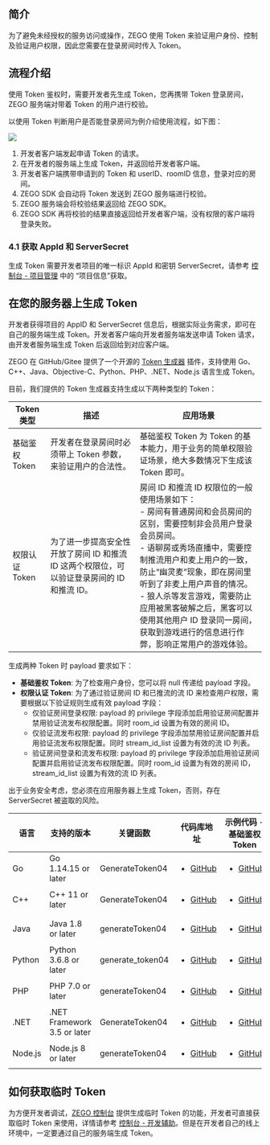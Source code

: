 
## 简介

为了避免未经授权的服务访问或操作，ZEGO 使用 Token 来验证用户身份、控制及验证用户权限，因此您需要在登录房间时传入 Token。

## 流程介绍

使用 Token 鉴权时，需要开发者先生成 Token，您再携带 Token 登录房间，ZEGO 服务端对带着 Token 的用户进行校验。

以使用 Token 判断用户是否能登录房间为例介绍使用流程，如下图：

<Frame width="512" height="auto" caption="">
  <img src="https://storage.zego.im/sdk-doc/Pics/QuickStart/token_uml.png" />
</Frame>

1. 开发者客户端发起申请 Token 的请求。
2. 在开发者的服务端上生成 Token，并返回给开发者客户端。
3. 开发者客户端携带申请到的 Token 和 userID、roomID 信息，登录对应的房间。
4. ZEGO SDK 会自动将 Token 发送到 ZEGO 服务端进行校验。
5. ZEGO 服务端会将校验结果返回给 ZEGO SDK。
6. ZEGO SDK 再将校验的结果直接返回给开发者客户端，没有权限的客户端将登录失败。

### 4.1 获取 AppId 和 ServerSecret

生成 Token 需要开发者项目的唯一标识 AppId 和密钥 ServerSecret，请参考 [控制台 - 项目管理](https://console.zegocloud.com) 中的 “项目信息”获取。


## 在您的服务器上生成 Token

开发者获得项目的 AppID 和 ServerSecret 信息后，根据实际业务需求，即可在自己的服务端生成 Token。开发者客户端向开发者服务端发送申请 Token 请求，由开发者服务端生成 Token 后返回给到对应客户端。

ZEGO 在 GitHub/Gitee 提供了一个开源的 [Token 生成器](https://github.com/ZEGOCLOUD/zego_server_assistant) 插件，支持使用 Go、C++、Java、Objective-C、Python、PHP、.NET、Node.js 语言生成 Token。

目前，我们提供的 Token 生成器支持生成以下两种类型的 Token：

| Token 类型       | 描述                                                                                        | 应用场景                                                                                                                                                                                                                                                                                                                                                                                  |
| -------------- | ------------------------------------------------------------------------------------------- | ----------------------------------------------------------------------------------------------------------------------------------------------------------------------------------------------------------------------------------------------------------------------------------------------------------------------------------------------------------------------------------------- |
| 基础鉴权 Token | 开发者在登录房间时必须带上 Token 参数，来验证用户的合法性。                                 | 基础鉴权 Token 为 Token 的基本能力，用于业务的简单权限验证场景，绝大多数情况下生成该 Token 即可。                                                                                                                                                                                                                                                                                         |
| 权限认证 Token | 为了进一步提高安全性开放了房间 ID 和推流 ID 这两个权限位，可以验证登录房间的 ID 和推流 ID。 | 房间 ID 和推流 ID 权限位的一般使用场景如下：<br/>- 房间有普通房间和会员房间的区别，需要控制非会员用户登录会员房间。<br/>- 语聊房或秀场直播中，需要控制推流用户和麦上用户的一致，防止“幽灵麦”现象，即在房间里听到了非麦上用户声音的情况。<br/>- 狼人杀等发言游戏，需要防止应用被黑客破解之后，黑客可以使用其他用户 ID 登录同一房间，获取到游戏进行的信息进行作弊，影响正常用户的游戏体验。 |

生成两种 Token 时 payload 要求如下：

- **基础鉴权 Token**: 为了检查用户身份，您可以将 null 传递给 payload 字段。
- **权限认证 Token**: 为了通过验证房间 ID 和已推流的流 ID 来检查用户权限，需要根据以下验证规则生成有效 payload 字段：
  - 仅验证房间登录权限: payload 的 privilege 字段添加启用验证房间配置并禁用验证流发布权限配置。同时 room_id 设置为有效的房间 ID。
  - 仅验证流发布权限: payload 的 privilege 字段添加禁用验证房间配置并启用验证流发布权限配置。同时 stream_id_list 设置为有效的流 ID 列表。
  - 验证房间登录和流发布权限: payload 的 privilege 字段添加启用验证房间配置并启用验证流发布权限配置。同时 room_id 设置为有效的房间 ID，stream_id_list 设置为有效的流 ID 列表。


<Warning title="警告">
出于业务安全考虑，您必须在应用服务器上生成 Token，否则，存在 ServerSecret 被盗取的风险。
</Warning>

| 语言    | 支持的版本                  | 关键函数         | 代码库地址                                                                                                                                 | 示例代码 - 基础鉴权 Token                                                                                                                                                                          | 示例代码 - 权限认证 Token                                                                                                                                                                                |
| ------- | --------------------------- | ---------------- | ------------------------------------------------------------------------------------------------------------------------------------------ | -------------------------------------------------------------------------------------------------------------------------------------------------------------------------------------------------- | -------------------------------------------------------------------------------------------------------------------------------------------------------------------------------------------------------- |
| Go      | Go 1.14.15 or later         | GenerateToken04  | <ul><li><a target="_blank" href="https://github.com/ZEGOCLOUD/zego_server_assistant/blob/master/token/go/src/token04">GitHub</a></li></ul> | <ul><li><a target="_blank" href="https://github.com/ZEGOCLOUD/zego_server_assistant/blob/master/token/go/sample/sample-base.go">GitHub</a></li></ul>                                               | <ul><li><a target="_blank" href="https://github.com/ZEGOCLOUD/zego_server_assistant/blob/master/token/go/sample/sample-for-rtcroom.go">GitHub</a></li></ul>                                              |
| C++     | C++ 11 or later             | GenerateToken04  | <ul><li><a target="_blank" href="https://github.com/ZEGOCLOUD/zego_server_assistant/blob/master/token/c%2B%2B">GitHub</a></li></ul>        | <ul><li><a target="_blank" href="https://github.com/ZEGOCLOUD/zego_server_assistant/blob/master/token/c%2B%2B/sample/demo/main.cc">GitHub</a></li></ul>                                            |                                                                                                                                                                                                          |
| Java    | Java 1.8 or later           | generateToken04  | <ul><li><a target="_blank" href="https://github.com/ZEGOCLOUD/zego_server_assistant/blob/master/token/java/token04">GitHub</a></li></ul>   | <ul><li><a target="_blank" href="https://github.com/ZEGOCLOUD/zego_server_assistant/blob/master/token/java/token04/src/im/zego/serverassistant/sample/Token04SampleBase.java">GitHub</a></li></ul> | <ul><li><a target="_blank" href="https://github.com/ZEGOCLOUD/zego_server_assistant/blob/master/token/java/token04/src/im/zego/serverassistant/sample/Token04SampleForRtcRoom.java">GitHub</a></li></ul> |
| Python  | Python 3.6.8 or later       | generate_token04 | <ul><li><a target="_blank" href="https://github.com/ZEGOCLOUD/zego_server_assistant/blob/master/token/python/token04">GitHub</a></li></ul> | <ul><li><a target="_blank" href="https://github.com/ZEGOCLOUD/zego_server_assistant/blob/master/token/python/token04/test/base_sample.py">GitHub</a></li></ul>                                     | <ul><li><a target="_blank" href="https://github.com/ZEGOCLOUD/zego_server_assistant/blob/master/token/python/token04/test/rtcroom_sample.py">GitHub</a></li></ul>                                        |
| PHP     | PHP 7.0 or later            | generateToken04  | <ul><li><a target="_blank" href="https://github.com/ZEGOCLOUD/zego_server_assistant/blob/master/token/php/token04">GitHub</a></li></ul>    | <ul><li><a target="_blank" href="https://github.com/ZEGOCLOUD/zego_server_assistant/blob/master/token/php/token04/test/test.php">GitHub</a></li></ul>                                              | <ul><li><a target="_blank" href="https://github.com/ZEGOCLOUD/zego_server_assistant/blob/master/token/php/token04/test/testForRtcRoom.php">GitHub</a></li></ul>                                          |
| .NET    | .NET Framework 3.5 or later | GenerateToken04  | <ul><li><a target="_blank" href="https://github.com/ZEGOCLOUD/zego_server_assistant/blob/master/token/.net">GitHub</a></li></ul>           | <ul><li><a target="_blank" href="https://github.com/ZEGOCLOUD/zego_server_assistant/blob/master/token/.net/demo/WindowsFormsApp1/Form1.cs">GitHub</a></li></ul>                                    |                                                                                                                                                                                                          |
| Node.js | Node.js 8 or later          | generateToken04  | <ul><li><a target="_blank" href="https://github.com/ZEGOCLOUD/zego_server_assistant/blob/master/token/nodejs">GitHub</a></li></ul>         | <ul><li><a target="_blank" href="https://github.com/ZEGOCLOUD/zego_server_assistant/blob/master/token/nodejs/sample/sample-base.js">GitHub</a></li></ul>                                           | <ul><li><a target="_blank" href="https://github.com/ZEGOCLOUD/zego_server_assistant/blob/master/token/nodejs/sample/sample-rtc-room.js">GitHub</a></li></ul>                                             |


## 如何获取临时 Token

为方便开发者调试，[ZEGO 控制台](https://console.zego.im/) 提供生成临时 Token 的功能，开发者可直接获取临时 Token 来使用，详情请参考 [控制台 - 开发辅助](https://doc-zh.zego.im/article/16309)。但是在开发者自己的线上环境中，一定要通过自己的服务端生成 Token。
